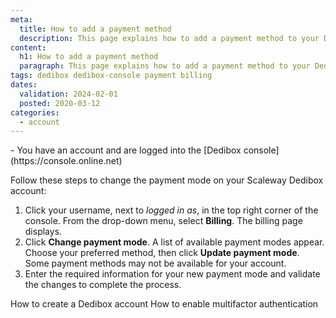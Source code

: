 ```yaml
---
meta:
  title: How to add a payment method
  description: This page explains how to add a payment method to your Dedibox console.
content:
  h1: How to add a payment method
  paragraph: This page explains how to add a payment method to your Dedibox console.
tags: dedibox dedibox-console payment billing
dates:
  validation: 2024-02-01
  posted: 2020-03-12
categories:
  - account
---
```


<Message type="requirement">
  - You have an account and are logged into the [Dedibox console](https://console.online.net) 
</Message>

Follow these steps to change the payment mode on your Scaleway Dedibox account:

1. Click your username, next to _logged in as_, in the top right corner of the console. From the drop-down menu, select **Billing**. The billing page displays.
2. Click **Change payment mode**. A list of available payment modes appear. Choose your preferred method, then click **Update payment mode**.
    <Message type="note">
      Some payment methods may not be available for your account.
    </Message>
3. Enter the required information for your new payment mode and validate the changes to complete the process.


<Navigation title="See also">
  <PreviousButton to="/dedibox-console/account/how-to/create-a-dedibox-account/">How to create a Dedibox account</PreviousButton>
  <NextButton to="/dedibox-console/account/how-to/enable-two-factor-authentication/">How to enable multifactor authentication</NextButton>
</Navigation>
